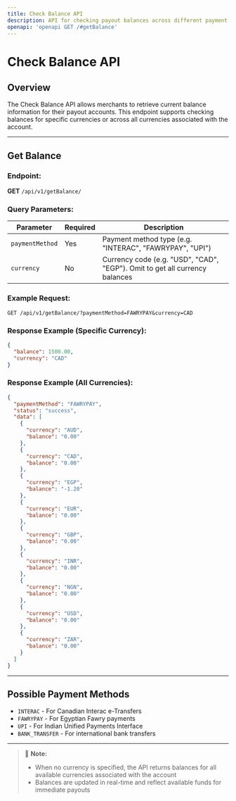 ```yaml
---
title: Check Balance API
description: API for checking payout balances across different payment methods
openapi: 'openapi GET /#getBalance'
---
```


# Check Balance API

## Overview
The Check Balance API allows merchants to retrieve current balance information for their payout accounts. This endpoint supports checking balances for specific currencies or across all currencies associated with the account.

---

## Get Balance
### Endpoint:
**GET** `/api/v1/getBalance/`

### Query Parameters:
| Parameter        | Required | Description                                                                 |
|------------------|----------|-----------------------------------------------------------------------------|
| `paymentMethod`  | Yes      | Payment method type (e.g. "INTERAC", "FAWRYPAY", "UPI")                   |
| `currency`       | No       | Currency code (e.g. "USD", "CAD", "EGP"). Omit to get all currency balances |

### Example Request:
```
GET /api/v1/getBalance/?paymentMethod=FAWRYPAY&currency=CAD
```

### Response Example (Specific Currency):
```json
{
  "balance": 1500.00,
  "currency": "CAD"
}
```

### Response Example (All Currencies):
```json
{
  "paymentMethod": "FAWRYPAY",
  "status": "success",
  "data": [
    {
      "currency": "AUD",
      "balance": "0.00"
    },
    {
      "currency": "CAD",
      "balance": "0.00"
    },
    {
      "currency": "EGP",
      "balance": "-1.20"
    },
    {
      "currency": "EUR",
      "balance": "0.00"
    },
    {
      "currency": "GBP",
      "balance": "0.00"
    },
    {
      "currency": "INR",
      "balance": "0.00"
    },
    {
      "currency": "NGN",
      "balance": "0.00"
    },
    {
      "currency": "USD",
      "balance": "0.00"
    },
    {
      "currency": "ZAR",
      "balance": "0.00"
    }
  ]
}
```

---

## Possible Payment Methods
- `INTERAC` - For Canadian Interac e-Transfers
- `FAWRYPAY` - For Egyptian Fawry payments
- `UPI` - For Indian Unified Payments Interface
- `BANK_TRANSFER` - For international bank transfers

---

> 📘 **Note:** 
> - When no currency is specified, the API returns balances for all available currencies associated with the account
> - Balances are updated in real-time and reflect available funds for immediate payouts

